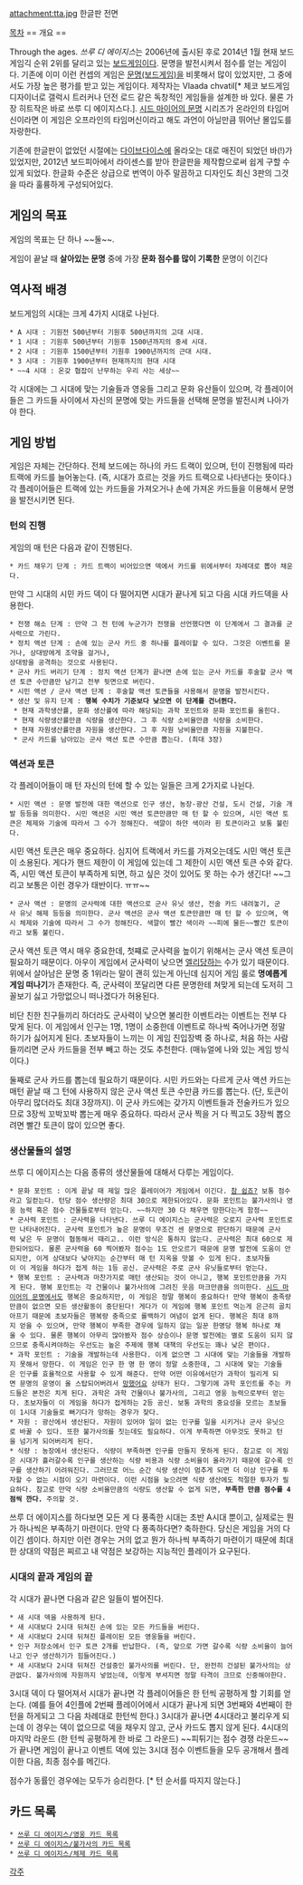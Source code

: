 attachment:tta.jpg
한글판 전면

[[목차]]
﻿== 개요 ==

Through the ages. ''쓰루 디 에이지스''는 2006년에 출시된 후로 2014년 1월 현재 보드게임긱 순위 2위를 달리고 있는 [[보드게임]]이다. 문명을 발전시켜서 점수를 얻는 게임이다. 기존에 이미 이런 컨셉의 게임은  [[문명(보드게임)]]을 비롯해서 많이 있었지만, 그 중에서도 가장 높은 평가를 받고 있는 게임이다. 제작자는 Vlaada chvatil[* 체코 보드게임 디자이너로 갤럭시 트러커나 던전 로드 같은 독창적인 게임들을 설계한 바 있다. 물론 가장 히트작은 바로 쓰루 디 에이지스다.]. [[시드 마이어의 문명]] 시리즈가 온라인의 타임머신이라면 이 게임은 오프라인의 타임머신이라고 해도 과언이 아닐만큼 뛰어난 몰입도를 자랑한다.

기존에 한글판이 없었던 시절에는 [[다이브다이스]]에 올라오는 대로 매진이 되었던 바(!)가 있었지만, 2012년 보드피아에서 라이센스를 받아 한글판을 제작함으로써 쉽게 구할 수 있게 되었다. 한글화 수준은 상급으로 번역이 아주 말끔하고 디자인도 최신 3판의 그것을 따라 훌륭하게 구성되어있다.

== 게임의 목표 ==
게임의 목표는 단 하나 ~~둘~~. 

게임이 끝날 때 '''살아있는 문명''' 중에 가장 '''문화 점수를 많이 기록한''' 문명이 이긴다

== 역사적 배경 == 
보드게임의 시대는 크게 4가지 시대로 나뉜다.
 * A 시대 : 기원전 500년부터 기원후 500년까지의 고대 시대.
 * 1 시대 : 기원후 500년부터 기원후 1500년까지의 중세 시대.
 * 2 시대 : 기원후 1500년부터 기원후 1900년까지의 근대 시대.
 * 3 시대 : 기원후 1900년부터 현재까지의 현대 시대
 * ~~4 시대 : 온갖 협잡이 난무하는 우리 사는 세상~~

각 시대에는 그 시대에 맞는 기술들과 영웅들 그리고 문화 유산들이 있으며,
각 플레이어들은 그 카드들 사이에서 자신의 문명에 맞는 카드들을 선택해 문명을 발전시켜 나아가야 한다.

== 게임 방법 ==
게임은 자체는 간단하다. 전체 보드에는 하나의 카드 트랙이 있으며, 턴이 진행됨에 따라 트랙에 카드를 늘어놓는다.
(즉, 시대가 흐르는 것을 카드 트랙으로 나타낸다는 뜻이다.) 각 플레이어들은 트랙에 있는 카드들을 가져오거나
손에 가져온 카드들을 이용해서 문명을 발전시키면 된다.

=== 턴의 진행 ===
게임의 매 턴은 다음과 같이 진행된다.
 * 카드 채우기 단계 : 카드 트랙이 비어있으면 덱에서 카드를 위에서부터 차례대로 뽑아 채운다.
만약 그 시대의 시민 카드 덱이 다 떨어지면 시대가 끝나게 되고 다음 시대 카드덱을 사용한다.
 * 전쟁 해소 단계 : 만약 그 전 턴에 누군가가 전쟁을 선언했다면 이 단계에서 그 결과를 군사력으로 가린다.
 * 정치 액션 단계 : 손에 있는 군사 카드 중 하나를 플레이할 수 있다. 그것은 이벤트를 묻거나, 상대방에게 조약을 걸거나,
 상대방을 공격하는 것으로 사용된다. 
 * 군사 카드 버리기 단계 : 정치 액션 단계가 끝나면 손에 있는 군사 카드를 후술할 군사 액션 토큰 수만큼만 남기고 전부 뒷면으로 버린다.
 * 시민 액션 / 군사 액션 단계 : 후술할 액션 토큰들을 사용해서 문명을 발전시킨다.
 * 생산 및 유지 단계 : '''행복 수치가 기준보다 낮으면 이 단계를 건너뛴다.'''
  * 현재 과학생산률, 문화 생산률에 따라 해당되는 과학 포인트와 문화 포인트를 올힌다. 
  * 현재 식량생산률만큼 식량을 생산한다. 그 후 식량 소비율만큼 식량을 소비한다. 
  * 현재 자원생산률만큼 자원을 생산한다. 그 후 자원 낭비율만큼 자원을 지불한다.
  * 군사 카드를 남아있는 군사 액션 토큰 수만큼 뽑는다. (최대 3장)

=== 액션과 토큰 ===
각 플레이어들이 매 턴 자신의 턴에 할 수 있는 일들은 크게 2가지로 나뉜다.
 * 시민 액션 : 문명 발전에 대한 액션으로 인구 생산, 농장-광산 건설, 도시 건설, 기술 개발 등등을 의미한다. 시민 액션은 시민 액션 토큰만큼만 매 턴 할 수 있으며, 시민 액션 토큰은 체제와 기술에 따라서 그 수가 정해진다. 색깔이 하얀 색이라 흰 토큰이라고 보통 불린다.

시민 액션 토큰은 매우 중요하다. 심지어 트랙에서 카드를 가져오는데도 시민 액션 토큰이 소용된다.
게다가 핸드 제한이 이 게임에 있는데 그 제한이 시민 액션 토큰 수와 같다.
즉, 시민 액션 토큰이 부족하게 되면, 하고 싶은 것이 있어도 못 하는 수가 생긴다!
~~그리고 보통은 이런 경우가 태반이다. ㅠㅠ~~

 * 군사 액션 : 문명의 군사력에 대한 액션으로 군사 유닛 생산, 전술 카드 내려놓기, 군사 유닛 해제 등등을 의미한다. 군사 액션은 군사 액션 토큰만큼만 매 턴 할 수 있으며, 역시 체제와 기술에 따라서 그 수가 정해진다. 색깔이 빨간 색이라 ~~피에 물든~~빨간 토큰이라고 보통 불린다. 

군사 액션 토큰 역시 매우 중요한데, 첫쨰로 군사력을 높이기 위해서는 군사 액션 토큰이 필요하기 때문이다. 아우이 게임에서 군사력이 낮으면 [[엘리]]당하는 수가 있기 때문이다.
위에서 살아남은 문명 중 1위라는 말이 괜히 있는게 아닌데 심지어 게임 룰로 '''명예롭게 게임 떠나기'''가 존재한다.
즉, 군사력이 쪼달리면 다른 문명한테 쳐맞게 되는데 도저히 그 꼴보기 싫고 가망없으니 떠나겠다가 허용된다.

비단 친한 친구들끼리 하더라도 군사력이 낮으면 불리한 이벤트라는 이벤트는 전부 다 맞게 된다.
이 게임에서 인구는 1명, 1명이 소중한데 이벤트로 하나씩 죽어나가면 정말 하기가 싫어지게 된다.
초보자들이 느끼는 이 게임 진입장벽 중 하나로, 처음 하는 사람들끼리면 군사 카드들을 전부 빼고 하는 것도 추천한다.
(매뉴얼에 나와 있는 게임 방식이다.)

둘째로 군사 카드를 뽑는데 필요하기 때문이다. 시민 카드와는 다르게 군사 액션 카드는 매턴 끝날 때 그 턴에 사용하지 않은 군사 액션 토큰 수만큼 카드를 뽑는다. (단, 토큰이 아무리 많더라도 최대 3장까지). 이 군사 카드에는 갖가지 이벤트들과 전술카드가 있으므로 3장씩 꼬박꼬박 뽑는게 매우 중요하다. 따라서 군사 찍을 거 다 찍고도 3장씩 뽑으려면 빨간 토큰이 많이 있으면 좋다.

=== 생산물들의 설명 ===
쓰루 디 에이지스는 다음 종류의 생산물들에 대해서 다루는 게임이다.
 * 문화 포인트 : 이게 끝날 때 제일 많은 플레이어가 게임에서 이긴다. [[참 쉽죠?]] 보통 점수라고 일컫는다. 턴당 점수 생산량은 최대 30으로 제한되어있다. 문화 포인트는 불가사의나 영웅 능력 혹은 점수 건물들로부터 얻는다. ~~하지만 30 다 채우면 망한다는게 함정~~
 * 군사력 포인트 : 군사력을 나타낸다. 쓰루 디 에이지스는 군사력은 오로지 군사력 포인트로만 나타내어진다. 군사력 포인트가 높은 문명이 무조건 센 문명으로 판단하기 때문에 군사력 낮은 두 문명이 협동해서 때리고.. 이런 방식은 통하지 않는다. 군사력은 최대 60으로 제한되어있다. 물론 군사력을 60 찍어봤자 점수는 1도 안오르기 때문에 문명 발전에 도움이 안되지만, 이게 상대보다 낮아지는 순간부터 매 턴 지옥을 맛볼 수 있게 된다. 초보자들이 이 게임을 하다가 접게 하는 1등 공신. 군사력은 주로 군사 유닛들로부터 얻는다.
 * 행복 포인트 : 군사력과 마찬가지로 매턴 생산되는 것이 아니고, 행복 포인트만큼을 가지게 된다. 행복 포인트는 각 건물이나 불가사의에 그려진 웃음 마크만큼을 의미한다. [[시드 마이어의 문명]]에서도 행복은 중요하지만, 이 게임은 정말 행복이 중요하다! 만약 행복이 충족량만큼이 없으면 모든 생산활동이 중단된다! 게다가 이 게임에 행복 포인트 먹는게 은근히 골치아프기 때문에 초보자들은 행복량 충족으로 롤백하기 여념이 없게 된다. 행복은 최대 8까지 얻을 수 있으며, 만약 행복이 부족한 경우에 일하지 않는 일꾼 한명당 행복 하나로 채울 수 있다. 물론 행복이 아무리 많아봤자 점수 상승이나 문명 발전에는 별로 도움이 되지 않으므로 충족시켜야하는 우선도는 높은 주제에 행복 대책의 우선도는 꽤나 낮은 편이다.
 * 과학 포인트 : 기술을 개발하는데 사용한다. 이게 없으면 그 시대에 맞는 기술들을 개발하지 못해서 망한다. 이 게임은 인구 한 명 한 명이 정말 소중한데, 그 시대에 맞는 기술들은 인구를 효율적으로 사용할 수 있게 해준다. 만약 어떤 이유에서던가 과학이 밀리게 되면 문명의 운영이 올 스탑되어버려서 [[망했어요]] 상태가 된다. 그렇기에 과학 포인트를 주는 카드들은 본전은 치게 된다. 과학은 과학 건물이나 불가사의, 그리고 영웅 능력으로부터 얻는다. 초보자들이 이 게임을 하다가 접게하는 2등 공신. 보통 과학의 중요성을 모르는 초보들이 1시대 기술들로 뻐기다가 망하는 경우가 잦다.
 * 자원 : 광산에서 생산된다. 자원이 있어야 일이 없는 인구를 일을 시키거나 군사 유닛으로 바꿀 수 있다. 또한 불가사의를 짓는데도 필요하다. 이게 부족하면 아무것도 못하고 턴을 넘기게 되어버리게 된다. 
 * 식량 : 농장에서 생산된다. 식량이 부족하면 인구를 만들지 못하게 된다. 참고로 이 게임은 시대가 흘러갈수록 인구를 생산하는 식량 비용과 식량 소비율이 올라가기 때문에 갈수록 인구를 생산하기 어려워진다. 그러므로 어느 순간 식량 생산이 멈추게 되면 더 이상 인구를 투자할 수 없는 시점이 오기 마련이다. 이런 시점을 늦으려면 식량 생산에도 적절한 투자가 필요하다. 참고로 만약 식량 소비율만큼의 식량도 생산할 수 없게 되면, '''부족한 만큼 점수를 4점씩 깐다.''' 주의할 것.

쓰루 더 에이지스를 하다보면 모든 게 다 풍족한 시대는 초반 A시대 뿐이고, 실제로는 뭔가 하나씩은 부족하기 마련이다. 만약 다 풍족하다면? 축하한다. 당신은 게임을 거의 다 이긴 셈이다. 하지만 이런 경우는 거의 없고 뭔가 하나씩 부족하기 마련이기 때문에 최대한 상대의 약점은 찌르고 내 약점은 보강하는 지능적인 플레이가 요구된다.

=== 시대의 끝과 게임의 끝 ===
각 시대가 끝나면 다음과 같은 일들이 벌어진다.
 * 새 시대 덱을 사용하게 된다.
 * 새 시대보다 2시대 뒤쳐진 손에 있는 모든 카드들을 버린다.
 * 새 시대보다 2시대 뒤쳐진 플레이된 모든 영웅들을 버린다.
 * 인구 저장소에서 인구 토큰 2개를 반납한다. (즉, 앞으로 가면 갈수록 식량 소비율이 늘어나고 인구 생산하기가 힘들어진다.)
 * 새 시대보다 2시대 뒤쳐진 건설중인 불가사의를 버린다. 단, 완전히 건설된 불가사의는 상관없다. 불가사의에 자원까지 넣었는데, 이렇게 부셔지면 정말 타격이 크므로 신중해야한다.

3시대 덱이 다 떨어져서 시대가 끝나면 각 플레이어들은 한 턴씩 공평하게 할 기회를 얻는다.
(예를 들어 4인플에 2번째 플레이어에서 시대가 끝나게 되면 3번째와 4번째이 한 턴을 하게되고 그 다음 차례대로 한턴씩 한다.)
3시대가 끝나면 4시대라고 불리우게 되는데 이 경우는 덱이 없으므로 덱을 채우지 않고, 군사 카드도 뽑지 않게 된다.
4시대의 마지막 라운드 (한 턴씩 공평하게 한 바로 그 라운드) ~~피튀기는 점수 경쟁 라운드~~가 끝나면 게임이 끝나고
이벤트 덱에 있는 3시대 점수 이벤트들을 모두 공개해서 플레이한 다음, 최종 점수를 메긴다.

점수가 동률인 경우에는 모두가 승리한다. [* 턴 순서를 따지지 않는다.]

== 카드 목록 ==
 * [[쓰루 디 에이지스/영웅 카드 목록]]
 * [[쓰루 디 에이지스/불가사의 카드 목록]]
 * [[쓰루 디 에이지스/체제 카드 목록]]
[[각주]]
